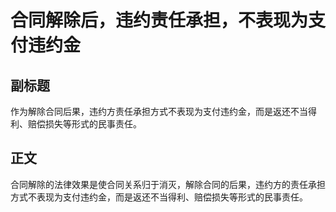 # 合同解除后，违约责任承担，不表现为支付违约金
## 副标题
作为解除合同后果，违约方责任承担方式不表现为支付违约金，而是返还不当得利、赔偿损失等形式的民事责任。
## 正文
合同解除的法律效果是使合同关系归于消灭，解除合同的后果，违约方的责任承担方式不表现为支付违约金，而是返还不当得利、赔偿损失等形式的民事责任。
